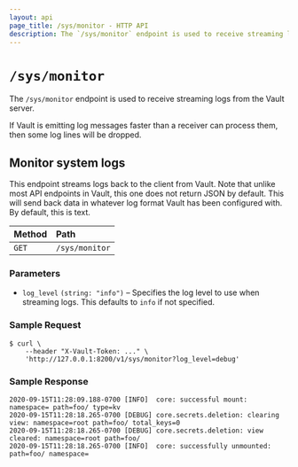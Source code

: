 ```yaml
---
layout: api
page_title: /sys/monitor - HTTP API
description: The `/sys/monitor` endpoint is used to receive streaming logs from the Vault server.
---
```


# `/sys/monitor`

The `/sys/monitor` endpoint is used to receive streaming logs from the Vault server.

If Vault is emitting log messages faster than a receiver can process them, then
some log lines will be dropped.

## Monitor system logs

This endpoint streams logs back to the client from Vault. Note that unlike most API endpoints in Vault, this one
does not return JSON by default. This will send back data in whatever log format Vault has been configured with. By
default, this is text.

| Method | Path           |
| :----- | :------------- |
| `GET`  | `/sys/monitor` |

### Parameters

- `log_level` `(string: "info")` – Specifies the log level to use when streaming logs. This defaults to `info`
  if not specified.

### Sample Request

```shell-session
$ curl \
    --header "X-Vault-Token: ..." \
    'http://127.0.0.1:8200/v1/sys/monitor?log_level=debug'
```

### Sample Response

```
2020-09-15T11:28:09.188-0700 [INFO]  core: successful mount: namespace= path=foo/ type=kv
2020-09-15T11:28:18.265-0700 [DEBUG] core.secrets.deletion: clearing view: namespace=root path=foo/ total_keys=0
2020-09-15T11:28:18.265-0700 [DEBUG] core.secrets.deletion: view cleared: namespace=root path=foo/
2020-09-15T11:28:18.265-0700 [INFO]  core: successfully unmounted: path=foo/ namespace=
```
